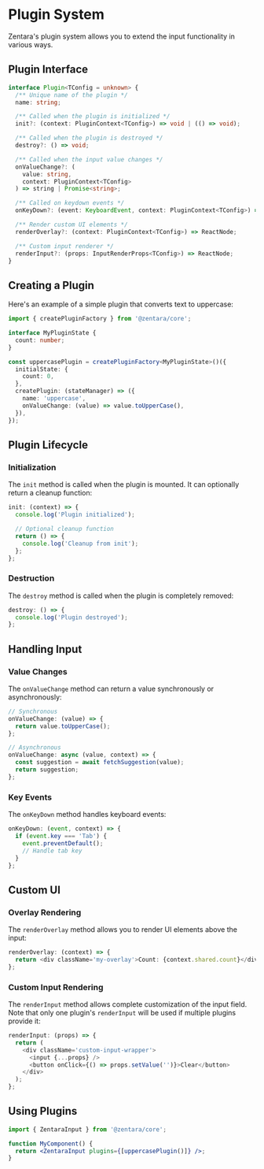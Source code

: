 # Plugin System

Zentara's plugin system allows you to extend the input functionality in various ways.

## Plugin Interface

```typescript
interface Plugin<TConfig = unknown> {
  /** Unique name of the plugin */
  name: string;

  /** Called when the plugin is initialized */
  init?: (context: PluginContext<TConfig>) => void | (() => void);

  /** Called when the plugin is destroyed */
  destroy?: () => void;

  /** Called when the input value changes */
  onValueChange?: (
    value: string,
    context: PluginContext<TConfig>
  ) => string | Promise<string>;

  /** Called on keydown events */
  onKeyDown?: (event: KeyboardEvent, context: PluginContext<TConfig>) => void;

  /** Render custom UI elements */
  renderOverlay?: (context: PluginContext<TConfig>) => ReactNode;

  /** Custom input renderer */
  renderInput?: (props: InputRenderProps<TConfig>) => ReactNode;
}
```

## Creating a Plugin

Here's an example of a simple plugin that converts text to uppercase:

```typescript
import { createPluginFactory } from '@zentara/core';

interface MyPluginState {
  count: number;
}

const uppercasePlugin = createPluginFactory<MyPluginState>()({
  initialState: {
    count: 0,
  },
  createPlugin: (stateManager) => ({
    name: 'uppercase',
    onValueChange: (value) => value.toUpperCase(),
  }),
});
```

## Plugin Lifecycle

### Initialization

The `init` method is called when the plugin is mounted. It can optionally return a cleanup function:

```typescript
init: (context) => {
  console.log('Plugin initialized');

  // Optional cleanup function
  return () => {
    console.log('Cleanup from init');
  };
};
```

### Destruction

The `destroy` method is called when the plugin is completely removed:

```typescript
destroy: () => {
  console.log('Plugin destroyed');
};
```

## Handling Input

### Value Changes

The `onValueChange` method can return a value synchronously or asynchronously:

```typescript
// Synchronous
onValueChange: (value) => {
  return value.toUpperCase();
};

// Asynchronous
onValueChange: async (value, context) => {
  const suggestion = await fetchSuggestion(value);
  return suggestion;
};
```

### Key Events

The `onKeyDown` method handles keyboard events:

```typescript
onKeyDown: (event, context) => {
  if (event.key === 'Tab') {
    event.preventDefault();
    // Handle tab key
  }
};
```

## Custom UI

### Overlay Rendering

The `renderOverlay` method allows you to render UI elements above the input:

```typescript
renderOverlay: (context) => {
  return <div className='my-overlay'>Count: {context.shared.count}</div>;
};
```

### Custom Input Rendering

The `renderInput` method allows complete customization of the input field. Note that only one plugin's `renderInput` will be used if multiple plugins provide it:

```typescript
renderInput: (props) => {
  return (
    <div className='custom-input-wrapper'>
      <input {...props} />
      <button onClick={() => props.setValue('')}>Clear</button>
    </div>
  );
};
```

## Using Plugins

```jsx
import { ZentaraInput } from '@zentara/core';

function MyComponent() {
  return <ZentaraInput plugins={[uppercasePlugin()]} />;
}
```
